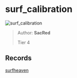 
# surf_calibration

![surf_calibration](https://raw.githubusercontent.com/Sayt123/SurfMapPics/Maps-and-bonuses/csgo/surf_calibration.jpg)

> Author: **SacRed**
>
> Tier 4

## Records

[surfheaven](https://surfheaven.eu/map/surf_calibration)
